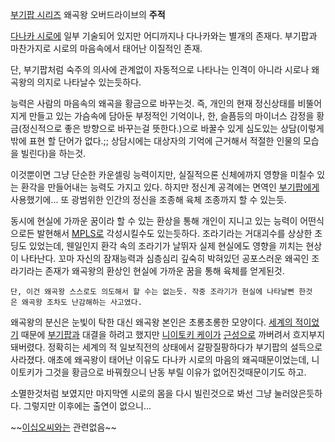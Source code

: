 [[부기팝 시리즈]] 왜곡왕 오버드라이브의 '''주적'''

[[다나카 시로]]에 일부 기술되어 있지만 어디까지나 다나카와는 별개의 존재다. 부기팝과 마찬가지로 시로의 마음속에서 태어난 이질적인 존재.

단, 부기팝처럼 숙주의 의사에 관계없이 자동적으로 나타나는 인격이 아니라 시로나 왜곡왕의 의지로 나타날수 있는듯하다.

능력은 사람의 마음속의 왜곡을 황금으로 바꾸는것. 즉, 개인의 현재 정신상태를 비뚤어지게 만들고 있는 가슴속에 담아둔 부정적인 기억이나, 한, 슬픔등의 마이너스 감정을 황금(정신적으로 좋은 방향으로 바꾸는걸 뜻한다.)으로 바꿀수 있게 심도있는 상담(이렇게 밖에 표현 할 단어가 없다.;; 상담시에는 대상자의 기억에 근거해서 적절한 인물의 모습을 빌린다)을 하는것.

이것뿐이면 그냥 단순한 카운셀링 능력이지만, 실질적으론 신체에까지 영향을 미칠수 있는 환각을 만들어내는 능력도 가지고 있다. 하지만 정신계 공격에는 면역인 [[부기팝]]에게 사용했기에... 또 광범위한 인간의 정신을 조종해 육체 조종까지 할 수 있는듯.

동시에 현실에 가까운 꿈이라 할 수 있는 환상을 통해 개인이 지니고 있는 능력이 어떤식으로든 발현해서 [[MPLS]]로 각성시킬수도 있는듯하다. 조라기라는 거대괴수를 상상한 초딩도 있었는데, 웬일인지 환각 속의 조라기가 날뛰자 실제 현실에도 영향을 끼치는 현상이 나타난다. 꼬마 자신의 잠재능력과 심층심리 깊숙히 박혀있던 공포스러운 왜곡인 조라기라는 존재가 왜곡왕의 환상인 현실에 가까운 꿈을 통해 육체를 얻게된것.  
 단, 이건 왜곡왕 스스로도 의도해서 할 수는 없는듯. 작중 조라기가 현실에 나타날뻔 한것은 왜곡왕 조차도 난감해하는 사고였다.

왜곡왕의 분신은 눈빛이 탁한 대신 왜곡왕 본인은 초롱초롱한 모양이다. [[세계의 적]]이었기 때문에 [[부기팝]]과 대결을 하려고 했지만 [[니이토키 케이]]가 [[근성]]으로 까버려서 흐지부지돼버렸다. 정확히는 세계의 적 일보직전의 상태에서 갈팡질팡하다가 부기팝의 설득으로 사라졌다. 애초에 왜곡왕이 태어난 이유도 다나카 시로의 마음의 왜곡때문이었는데, 니이토키가 그것을 황금으로 바꿔줬으니 난동 부릴 이유가 없어진것때문이기도 하고.

소멸한것처럼 보였지만 마지막엔 시로의 몸을 다시 빌린것으로 봐선 그냥 눌러앉은듯하다. 그렇지만 이후에는 출연이 없으니...

~~[[이십오]]씨와는 관련없음~~
